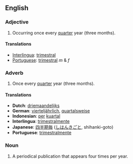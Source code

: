 ==English==

===Adjective===
#Occurring once every [[quarter]] year (three months).

====Translations====
*[[Interlingua]]: [[trimestral]]
*[[Portuguese]]: [[trimestral]] ''m'' & ''f''

===Adverb===
#Once every [[quarter]] year (three months).

====Translations====
*'''Dutch''': [[driemaandelijks]]
*'''German''': [[vierteljährlich]], [[quartalsweise]]
*'''Indonesian''': [[per]] [[kuartal]]
*'''Interlingua''': [[trimestralmente]]
*'''Japanese''': [[四半期毎]] ([[しはんきごと]], shihanki-goto)
*'''Portuguese''': [[trimestralmente]]

===Noun===
#A periodical publication that appears four times per year.